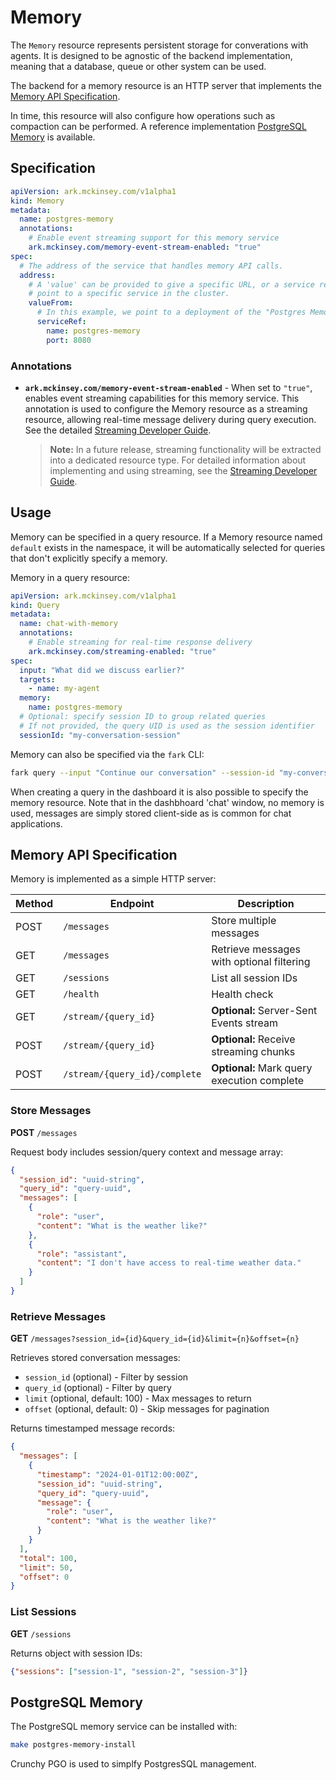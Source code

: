 # Memory

The `Memory` resource represents persistent storage for converations with agents. It is designed to be agnostic of the backend implementation, meaning that a database, queue or other system can be used.

The backend for a memory resource is an HTTP server that implements the [Memory API Specification](#memory-api-specification).

In time, this resource will also configure how operations such as compaction can be performed. A reference implementation [PostgreSQL Memory](#postgresql-memory) is available.

## Specification

```yaml
apiVersion: ark.mckinsey.com/v1alpha1
kind: Memory
metadata:
  name: postgres-memory
  annotations:
    # Enable event streaming support for this memory service
    ark.mckinsey.com/memory-event-stream-enabled: "true"
spec:
  # The address of the service that handles memory API calls.
  address:
    # A 'value' can be provided to give a specific URL, or a service ref to
    # point to a specific service in the cluster.
    valueFrom:
      # In this example, we point to a deployment of the "Postgres Memory".
      serviceRef:
        name: postgres-memory
        port: 8080
```

### Annotations

- **`ark.mckinsey.com/memory-event-stream-enabled`** - When set to `"true"`, enables event streaming capabilities for this memory service. This annotation is used to configure the Memory resource as a streaming resource, allowing real-time message delivery during query execution. See the detailed [Streaming Developer Guide](../../developer-guide/queries/streaming.mdx).

  > **Note:** In a future release, streaming functionality will be extracted into a dedicated resource type. For detailed information about implementing and using streaming, see the [Streaming Developer Guide](/developer-guide/queries/streaming).

## Usage

Memory can be specified in a query resource. If a Memory resource named `default` exists in the namespace, it will be automatically selected for queries that don't explicitly specify a memory.

Memory in a query resource:

```yaml
apiVersion: ark.mckinsey.com/v1alpha1
kind: Query
metadata:
  name: chat-with-memory
  annotations:
    # Enable streaming for real-time response delivery
    ark.mckinsey.com/streaming-enabled: "true"
spec:
  input: "What did we discuss earlier?"
  targets:
    - name: my-agent
  memory:
    name: postgres-memory
  # Optional: specify session ID to group related queries
  # If not provided, the query UID is used as the session identifier
  sessionId: "my-conversation-session"
```

Memory can also be specified via the `fark` CLI:

```bash
fark query --input "Continue our conversation" --session-id "my-conversation-session" my-agent
```

When creating a query in the dashboard it is also possible to specify the memory resource. Note that in the dashbhoard 'chat' window, no memory is used, messages are simply stored client-side as is common for chat applications.


## Memory API Specification

Memory is implemented as a simple HTTP server:

| Method | Endpoint | Description |
|--------|----------|-------------|
| POST | `/messages` | Store multiple messages |
| GET | `/messages` | Retrieve messages with optional filtering |
| GET | `/sessions` | List all session IDs |
| GET | `/health` | Health check |
| GET | `/stream/{query_id}` | **Optional:** Server-Sent Events stream |
| POST | `/stream/{query_id}` | **Optional:** Receive streaming chunks |
| POST | `/stream/{query_id}/complete` | **Optional:** Mark query execution complete |

### Store Messages

**POST** `/messages`

Request body includes session/query context and message array:

```json
{
  "session_id": "uuid-string",
  "query_id": "query-uuid", 
  "messages": [
    {
      "role": "user",
      "content": "What is the weather like?"
    },
    {
      "role": "assistant", 
      "content": "I don't have access to real-time weather data."
    }
  ]
}
```

### Retrieve Messages

**GET** `/messages?session_id={id}&query_id={id}&limit={n}&offset={n}`

Retrieves stored conversation messages:
- `session_id` (optional) - Filter by session
- `query_id` (optional) - Filter by query
- `limit` (optional, default: 100) - Max messages to return
- `offset` (optional, default: 0) - Skip messages for pagination

Returns timestamped message records:

```json
{
  "messages": [
    {
      "timestamp": "2024-01-01T12:00:00Z",
      "session_id": "uuid-string",
      "query_id": "query-uuid",
      "message": {
        "role": "user",
        "content": "What is the weather like?"
      }
    }
  ],
  "total": 100,
  "limit": 50,
  "offset": 0
}
```

### List Sessions

**GET** `/sessions`

Returns object with session IDs:

```json
{"sessions": ["session-1", "session-2", "session-3"]}
```


## PostgreSQL Memory

The PostgreSQL memory service can be installed with:

```bash
make postgres-memory-install
```

Crunchy PGO is used to simplfy PostgresSQL management.
